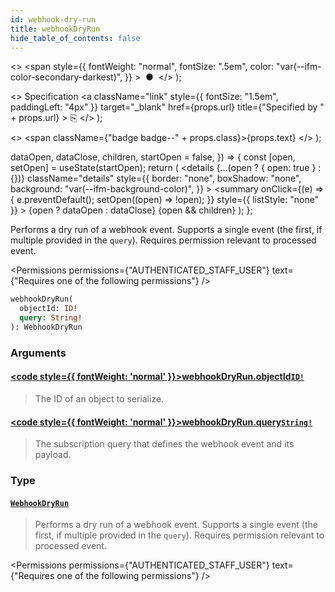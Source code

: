 ```yaml
---
id: webhook-dry-run
title: webhookDryRun
hide_table_of_contents: false
---
```


  <>
    <span
      style={{
        fontWeight: "normal",
        fontSize: ".5em",
        color: "var(--ifm-color-secondary-darkest)",
      }}
    >
      &nbsp;●&nbsp;
    </span>
  </>
);

  <>
    Specification
    <a
      className="link"
      style={{ fontSize: "1.5em", paddingLeft: "4px" }}
      target="\_blank"
      href={props.url}
      title={"Specified by " + props.url}
    >
      ⎘
    </a>
  </>
);

  <>
    <span className={"badge badge--" + props.class}>{props.text}</span>
  </>
);


  dataOpen,
  dataClose,
  children,
  startOpen = false,
}) => {
  const [open, setOpen] = useState(startOpen);
  return (
    <details
      {...(open ? { open: true } : {})}
      className="details"
      style={{
        border: "none",
        boxShadow: "none",
        background: "var(--ifm-background-color)",
      }}
    >
      <summary
        onClick={(e) => {
          e.preventDefault();
          setOpen((open) => !open);
        }}
        style={{ listStyle: "none" }}
      >
        {open ? dataOpen : dataClose}
      </summary>
      {open && children}
    </details>
  );
};

Performs a dry run of a webhook event. Supports a single event (the first, if multiple provided in the `query`). Requires permission relevant to processed event.

<Badge text="Added in Saleor 3.11" class="secondary margin-bottom--sm" />

<FeaturePreview />

<Permissions
  permissions={"AUTHENTICATED_STAFF_USER"}
  text={"Requires one of the following permissions"}
/>

```graphql
webhookDryRun(
  objectId: ID!
  query: String!
): WebhookDryRun
```

### Arguments

#### [<code style={{ fontWeight: 'normal' }}>webhookDryRun.<b>objectId</b></code>](#)<Bullet />[`ID!`](../../../api-reference/miscellaneous/scalars/id) <Badge class="secondary" text="non-null"/> <Badge class="secondary" text="scalar"/>

> The ID of an object to serialize.

#### [<code style={{ fontWeight: 'normal' }}>webhookDryRun.<b>query</b></code>](#)<Bullet />[`String!`](../../../api-reference/miscellaneous/scalars/string) <Badge class="secondary" text="non-null"/> <Badge class="secondary" text="scalar"/>

> The subscription query that defines the webhook event and its payload.

### Type

#### [`WebhookDryRun`](../../../api-reference/webhooks/objects/webhook-dry-run) <Badge class="secondary" text="object"/>

> Performs a dry run of a webhook event. Supports a single event (the first, if multiple provided in the `query`). Requires permission relevant to processed event.
>
> <Badge text="Added in Saleor 3.11" class="secondary margin-bottom--sm" />
>
> <FeaturePreview />

<Permissions
  permissions={"AUTHENTICATED_STAFF_USER"}
  text={"Requires one of the following permissions"}
/>


